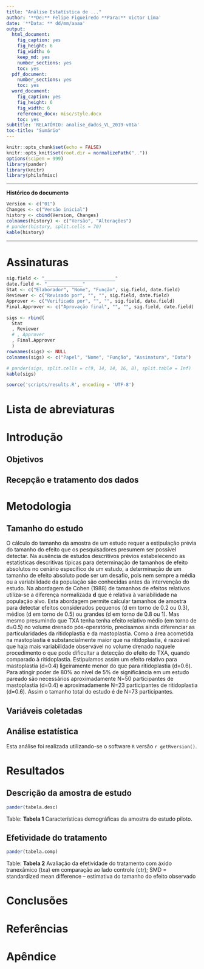 ```yaml
---
title: "Análise Estatística de ..."
author: '**De:** Felipe Figueiredo **Para:** Victor Lima'
date: '**Data: ** dd/mm/aaaa'
output:
  html_document:
    fig_caption: yes
    fig_height: 6
    fig_width: 6
    keep_md: yes
    number_sections: yes
    toc: yes
  pdf_document:
    number_sections: yes
    toc: yes
  word_document:
    fig_caption: yes
    fig_height: 6
    fig_width: 6
    reference_docx: misc/style.docx
    toc: yes
subtitle: 'RELATÓRIO: analise_dados_VL_2019-v01a'
toc-title: "Sumário"
---
```


```r
knitr::opts_chunk$set(echo = FALSE)
knitr::opts_knit$set(root.dir = normalizePath(".."))
options(scipen = 999)
library(pander)
library(knitr)
library(philsfmisc)
```

---

**Histórico do documento**

```r
Version <- c("01")
Changes <- c("Versão inicial")
history <- cbind(Version, Changes)
colnames(history) <- c("Versão", "Alterações")
# pander(history, split.cells = 70)
kable(history)
```

---

# Assinaturas

```r
sig.field <- "__________________________"
date.field <- "_____________"
Stat <- c("Elaborador", "Nome", "Função", sig.field, date.field)
Reviewer <- c("Revisado por", "", "", sig.field, date.field)
Approver <- c("Verificado por", "", "", sig.field, date.field)
Final.Approver <- c("Aprovação final", "", "", sig.field, date.field)

sigs <- rbind(
  Stat
  , Reviewer
  # , Approver
  , Final.Approver
  )
rownames(sigs) <- NULL
colnames(sigs) <- c("Papel", "Nome", "Função", "Assinatura", "Data")

# pander(sigs, split.cells = c(9, 14, 14, 16, 8), split.table = Inf)
kable(sigs)
```

```r
source('scripts/results.R', encoding = 'UTF-8')
```

# Lista de abreviaturas

# Introdução

## Objetivos

## Recepção e tratamento dos dados

# Metodologia

## Tamanho do estudo

O cálculo do tamanho da amostra de um estudo requer a estipulação prévia do tamanho do efeito que os pesquisadores presumem ser possível detectar.
Na ausência de estudos descritivos prévios estabelecendo as estatísticas descritivas típicas para determinação de tamanhos de efeito absolutos no cenário específico de um estudo, a determinação de um tamanho de efeito absoluto pode ser um desafio, pois nem sempre a média ou a variabilidade da população são conhecidas antes da intervenção do estudo.
Na abordagem de Cohen (1988) de tamanhos de efeitos relativos utiliza-se a diferença normalizada **d** que é relativa à variabilidade na população alvo.
Esta abordagem permite calcular tamanhos de amostra para detectar efeitos considerados pequenos (d em torno de 0.2 ou 0.3), médios (d em torno de 0.5) ou grandes (d em torno de 0.8 ou 1).
Mas mesmo presumindo que TXA tenha tenha efeito relativo médio (em torno de d=0.5) no volume drenado pós-operatório, precisamos ainda diferenciar as particularidades da ritidoplastia e da mastoplastia.
Como a área acometida na mastoplastia é substancialmente maior que na ritidoplastia, é razoável que haja mais variabilidade observável no volume drenado naquele procedimento o que pode dificultar a detecção do efeito do TXA, quando comparado à ritidoplastia.
Estipulamos assim um efeito relativo para mastoplastia (d=0.4) ligeiramente menor do que para ritidoplastia (d=0.6).
Para atingir poder de 80% ao nível de 5% de significância em um estudo pareado são necessários aproximadamente N=50 participantes de mastoplastia (d=0.4) e aproximadamente N=23 participantes de ritidoplastia (d=0.6).
Assim o tamanho total do estudo é de N=73 participantes.

## Variáveis coletadas

## Análise estatística

Esta análise foi realizada utilizando-se o software `R` versão `r getRversion()`.

# Resultados

## Descrição da amostra de estudo

```r
pander(tabela.desc)
```

Table: **Tabela 1** Características demográficas da amostra do estudo piloto.

## Efetividade do tratamento

```r
pander(tabela.comp)
```

Table: **Tabela 2** Avaliação da efetividade do tratamento com áxido tranexâmico (txa) em comparação ao lado controle (ctr);
SMD = standardized mean difference -- estimativa do tamanho do efeito observado

<!-- # Exceções e Desvios do teste -->

# Conclusões


# Referências

# Apêndice

